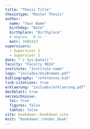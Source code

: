```yaml
---
title: "Thesis Title"
thesistype: "Master Thesis"
author:
  name: "Your Name"
  birthday: "Date"
  birthplace: "Birthplace"
  # degree: 'B.Sc.'
  matr: 3482423
supervisors:
  - Supervisor 1
  - Supervisor 2
date: "`r Sys.Date()`"
faculty: "Faculty 9824"
institute: "Institute name"
logo: "includes/UniBremen.pdf"
bibliography: "references.bib"
link-citations: true
erklaerung: "includes/erklaerung.pdf"
deckblatt: true
verzeichnisse:
  toc: true
  figures: false
  tables: false
site: bookdown::bookdown_site
knit: "bookdown::render_book"
---
```

